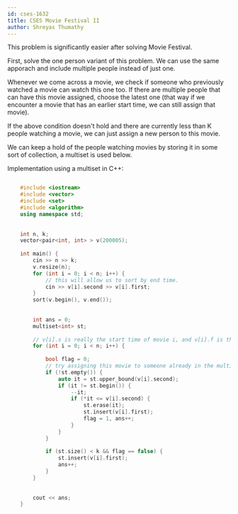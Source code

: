 ```yaml
---
id: cses-1632
title: CSES Movie Festival II
author: Shreyas Thumathy
---
```


<Warning title = "Optional">
		
This problem is significantly easier after solving Movie Festival.

</Warning>

First, solve the one person variant of this problem. We can use the same apporach and include multiple people instead of just one.

Whenever we come across a movie, we check if someone who previously watched a movie can watch this one too. If there are multiple people that can have this movie assigned, choose the latest one (that way if we encounter a movie that has an earlier start time, we can still assign that movie).

If the above condition doesn't hold and there are currently less than K people watching a movie, we can just assign a new person to this movie.

We can keep a hold of the people watching movies by storing it in some sort of collection, a multiset is used below.


Implementation using a multiset in C++:


```cpp

	#include <iostream>
	#include <vector>
	#include <set>
	#include <algorithm>
	using namespace std;
	
	
	int n, k;
	vector<pair<int, int> > v(200005);
	
	int main() {
		cin >> n >> k;
		v.resize(n); 
		for (int i = 0; i < n; i++) {
			// this will allow us to sort by end time.
			cin >> v[i].second >> v[i].first;
		}
		sort(v.begin(), v.end());
	
	
		int ans = 0;
		multiset<int> st;
	
		// v[i].s is really the start time of movie i, and v[i].f is the end time.
		for (int i = 0; i < n; i++) {
	
			bool flag = 0;
			// try assigning this movie to someone already in the multiset.
			if (!st.empty()) {
				auto it = st.upper_bound(v[i].second);
				if (it != st.begin()) {
					--it;
					if (*it <= v[i].second) {
						st.erase(it);
						st.insert(v[i].first);
						flag = 1, ans++;
					}
				}
			}
	
			if (st.size() < k && flag == false) {
				st.insert(v[i].first);
				ans++;
			}
		}
	
	
		cout << ans;
	}

```
